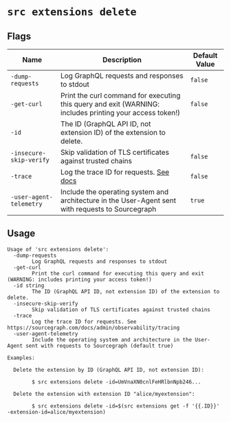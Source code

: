 # `src extensions delete`


## Flags

| Name | Description | Default Value |
|------|-------------|---------------|
| `-dump-requests` | Log GraphQL requests and responses to stdout | `false` |
| `-get-curl` | Print the curl command for executing this query and exit (WARNING: includes printing your access token!) | `false` |
| `-id` | The ID (GraphQL API ID, not extension ID) of the extension to delete. |  |
| `-insecure-skip-verify` | Skip validation of TLS certificates against trusted chains | `false` |
| `-trace` | Log the trace ID for requests. [See docs](/admin/observability/tracing) | `false` |
| `-user-agent-telemetry` | Include the operating system and architecture in the User-Agent sent with requests to Sourcegraph | `true` |


## Usage

```
Usage of 'src extensions delete':
  -dump-requests
    	Log GraphQL requests and responses to stdout
  -get-curl
    	Print the curl command for executing this query and exit (WARNING: includes printing your access token!)
  -id string
    	The ID (GraphQL API ID, not extension ID) of the extension to delete.
  -insecure-skip-verify
    	Skip validation of TLS certificates against trusted chains
  -trace
    	Log the trace ID for requests. See https://sourcegraph.com/docs/admin/observability/tracing
  -user-agent-telemetry
    	Include the operating system and architecture in the User-Agent sent with requests to Sourcegraph (default true)

Examples:

  Delete the extension by ID (GraphQL API ID, not extension ID):

    	$ src extensions delete -id=UmVnaXN0cnlFeHRlbnNpb246...

  Delete the extension with extension ID "alice/myextension":

    	$ src extensions delete -id=$(src extensions get -f '{{.ID}}' -extension-id=alice/myextension)



```
